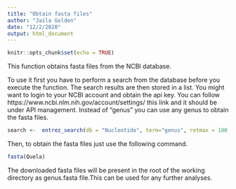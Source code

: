 ```yaml
---
title: "Obtain fasta files"
author: "Jaila Golden"
date: "12/2/2020"
output: html_document
---
```


```r
knitr::opts_chunk$set(echo = TRUE)
```
This function obtains fasta files from the NCBI database. 

To use it first you have to perform a search from the database before you execute the function. The search results are then stored in a list.
You might want to login to your NCBI account and obtain the api key. You can follow https://www.ncbi.nlm.nih.gov/account/settings/ this link and it should be under API management. 
Instead of "genus" you can use any genus to obtain the fasta files. 

```r
search <-  entrez_search(db = "Nucleotide", term="genus", retmax = 100, api_key ="669d671ec088301f59dc01dd767127db2508")
```


Then, to obtain the fasta files just use the following command.

```r
fasta(Quela)
```

The downloaded fasta files will be present in the root of the working directory as genus.fasta file.This can be used for any further analyses.  




